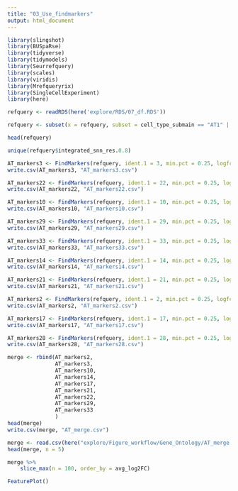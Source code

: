 ```yaml
---
title: "03_Use_findmarkers"
output: html_document
---
```


```r
library(slingshot)
library(BUSpaRse)
library(tidyverse)
library(tidymodels)
library(Seurrefquery)
library(scales)
library(viridis)
library(Mrefqueryrix)
library(SingleCellExperiment)
library(here)
```

```r
refquery <- readRDS(here('explore/RDS/07_df.RDS'))
```

```r
refquery <- subset(x = refquery, subset = cell_type_submain == "AT1" | cell_type_submain == "AT2")
```

```r
head(refquery)
```


```r
unique(refquery$integrated_snn_res.0.8)
```

```r
AT_markers3 <- FindMarkers(refquery, ident.1 = 3, min.pct = 0.25, logfc.threshold = 0.25)
write.csv(AT_markers3, "AT_markers3.csv")

AT_markers22 <- FindMarkers(refquery, ident.1 = 22, min.pct = 0.25, logfc.threshold = 0.25)
write.csv(AT_markers22, "AT_markers22.csv")

AT_markers10 <- FindMarkers(refquery, ident.1 = 10, min.pct = 0.25, logfc.threshold = 0.25)
write.csv(AT_markers10, "AT_markers10.csv")

AT_markers29 <- FindMarkers(refquery, ident.1 = 29, min.pct = 0.25, logfc.threshold = 0.25)
write.csv(AT_markers29, "AT_markers29.csv")

AT_markers33 <- FindMarkers(refquery, ident.1 = 33, min.pct = 0.25, logfc.threshold = 0.25)
write.csv(AT_markers33, "AT_markers33.csv")

AT_markers14 <- FindMarkers(refquery, ident.1 = 14, min.pct = 0.25, logfc.threshold = 0.25)
write.csv(AT_markers14, "AT_markers14.csv")

AT_markers21 <- FindMarkers(refquery, ident.1 = 21, min.pct = 0.25, logfc.threshold = 0.25)
write.csv(AT_markers21, "AT_markers21.csv")

AT_markers2 <- FindMarkers(refquery, ident.1 = 2, min.pct = 0.25, logfc.threshold = 0.25)
write.csv(AT_markers2, "AT_markers2.csv")

AT_markers17 <- FindMarkers(refquery, ident.1 = 17, min.pct = 0.25, logfc.threshold = 0.25)
write.csv(AT_markers17, "AT_markers17.csv")

AT_markers28 <- FindMarkers(refquery, ident.1 = 28, min.pct = 0.25, logfc.threshold = 0.25)
write.csv(AT_markers28, "AT_markers28.csv")
```



```r
merge <- rbind(AT_markers2, 
               AT_markers3, 
               AT_markers10, 
               AT_markers14,
               AT_markers17,
               AT_markers21,
               AT_markers22,
               AT_markers29,
               AT_markers33
               )
head(merge)
write.csv(merge, "AT_merge.csv")

```


```r
merge <- read.csv(here("explore/Figure_workflow/Gene_Ontology/AT_merge.csv"))
head(merge, n = 5)
```

```r
merge %>%
    slice_max(n = 100, order_by = avg_log2FC)
```

```r
FeaturePlot()
```














